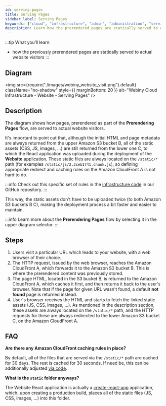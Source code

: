 ```yaml
---
id: serving-pages
title: Serving Pages
sidebar_label: Serving Pages
keywords: ["cloud", "infrastructure", "admin", "administration", "serving", "pages"]
description: Learn how the prerendered pages are statically served to actual website visitors.
---
```



:::tip What you’ll learn

- how the previously prerendered pages are statically served to actual website visitors
:::

## Diagram

<!-- vale off -->

<img
  src={require("./images/webiny_website_visit.png").default}
  className="no-shadow"
  style={{ marginBottom: 20 }}
  alt="Webiny Cloud Infrastructure - Website - Serving Pages"
/>

<!-- vale on -->

## Description

The diagram shows how pages, prerendered as part of the **Prerendering Pages** flow, are served to actual website visitors.

It's important to point out that, although the initial HTML and page metadata are always returned from the upper Amazon S3 bucket <diagram-letter>B</diagram-letter>, all of the static assets (CSS, JS, images, ...) are still returned from the lower one <diagram-letter>C</diagram-letter>, to which the React application was uploaded during the deployment of the **Website** application. These static files are always located on the `/static/*` path (for examples `/static/js/2.3ceb1741.chunk.js`), so defining appropriate redirect and caching rules on the Amazon CloudFront <diagram-letter>A</diagram-letter> is not hard to do.

:::info
Check out this specific set of rules in the [infrastructure code](https://github.com/webiny/webiny-js/blob/v5/packages/cwp-template-aws/template/apps/website/pulumi/delivery.ts#L40) in our GitHub repository.
:::

This way, the static assets don't have to be uploaded twice (to both Amazon S3 buckets <diagram-letter>B</diagram-letter> <diagram-letter>C</diagram-letter>), making the deployment process a bit faster and easier to maintain.

:::info
Learn more about the **Prerendering Pages** flow by selecting it in the upper diagram selector.
:::

## Steps

1. Users visit a particular URL which leads to your website, with a web browser of their choice.
2. The HTTP request, issued by the web browser, reaches the Amazon CloudFront <diagram-letter>A</diagram-letter>, which forwards it to the Amazon S3 bucket <diagram-letter>B</diagram-letter>. This is where the prerendered content was previously stored.
3. The page HTML, located in the S3 bucket <diagram-letter>B</diagram-letter>, is returned to the Amazon CloudFront <diagram-letter>A</diagram-letter>, which caches it first, and then returns it back to the user's browser. Note that if the page for given URL wasn't found, a default **not found** page is returned instead.
4. User's browser receives the HTML and starts to fetch the linked static assets (JS, CSS, images, ...). As mentioned in the description section, these assets are always located on the `/static/*` path, and the HTTP requests for these are always redirected to the lower Amazon S3 bucket <diagram-letter>C</diagram-letter>, on the Amazon CloudFront <diagram-letter>A</diagram-letter>.

## FAQ

**Are there any Amazon CloudFront caching rules in place?**

By default, all of the files that are served via the `/static/*` path are cached for 30 days. The rest is cached for 30 seconds. If need be, this can be additionally adjusted [via code](https://github.com/webiny/webiny-js/blob/v5/packages/cwp-template-aws/template/apps/website/pulumi/delivery.ts#L40).

**What is the `static` folder anyways?**

The Website React application is actually a [create-react-app](https://create-react-app.dev/) application, which, upon creating a production build, places all of the static files (JS, CSS, images, ...) into this folder.

